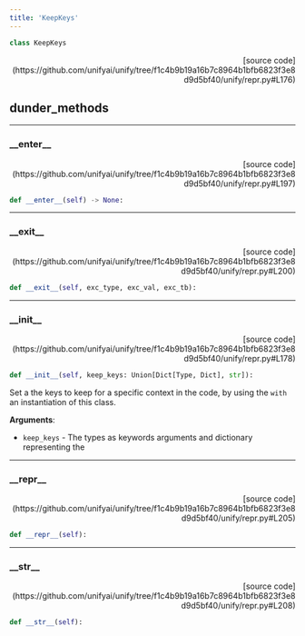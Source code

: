 ```yaml
---
title: 'KeepKeys'
---
```


```python
class KeepKeys
```

<p align="right">[source code](https://github.com/unifyai/unify/tree/f1c4b9b19a16b7c8964b1bfb6823f3e8d9d5bf40/unify/repr.py#L176)</p>



## dunder_methods

---

### \_\_enter\_\_

<p align="right">[source code](https://github.com/unifyai/unify/tree/f1c4b9b19a16b7c8964b1bfb6823f3e8d9d5bf40/unify/repr.py#L197)</p>

```python
def __enter__(self) -> None:
```



---

### \_\_exit\_\_

<p align="right">[source code](https://github.com/unifyai/unify/tree/f1c4b9b19a16b7c8964b1bfb6823f3e8d9d5bf40/unify/repr.py#L200)</p>

```python
def __exit__(self, exc_type, exc_val, exc_tb):
```



---

### \_\_init\_\_

<p align="right">[source code](https://github.com/unifyai/unify/tree/f1c4b9b19a16b7c8964b1bfb6823f3e8d9d5bf40/unify/repr.py#L178)</p>

```python
def __init__(self, keep_keys: Union[Dict[Type, Dict], str]):
```

Set a the keys to keep for a specific context in the code, by using the
`with` an instantiation of this class.

**Arguments**:

- `keep_keys` - The types as keywords arguments and dictionary representing the

---

### \_\_repr\_\_

<p align="right">[source code](https://github.com/unifyai/unify/tree/f1c4b9b19a16b7c8964b1bfb6823f3e8d9d5bf40/unify/repr.py#L205)</p>

```python
def __repr__(self):
```



---

### \_\_str\_\_

<p align="right">[source code](https://github.com/unifyai/unify/tree/f1c4b9b19a16b7c8964b1bfb6823f3e8d9d5bf40/unify/repr.py#L208)</p>

```python
def __str__(self):
```

